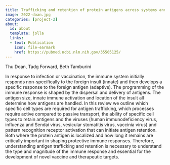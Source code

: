 ```yaml
---
title: Trafficking and retention of protein antigens across systems and immune cell types
image: 2022-doan.jpg
categories: [project-2]
about:
  id: about
  template: jolla
  links:
  - text: Publication
    icon: file-earmark
    href: https://pubmed.ncbi.nlm.nih.gov/35505125/
---
```


Thu Doan, Tadg Forward, Beth Tamburini

In response to infection or vaccination, the immune system initially responds non-specifically to the foreign insult (innate) and then develops a specific response to the foreign antigen (adaptive). The programming of the immune response is shaped by the dispersal and delivery of antigens. The antigen size, innate immune activation and location of the insult all determine how antigens are handled. In this review we outline which specific cell types are required for antigen trafficking, which processes require active compared to passive transport, the ability of specific cell types to retain antigens and the viruses (human immunodeficiency virus, influenza and Sendai virus, vesicular stomatitis virus, vaccinia virus) and pattern recognition receptor activation that can initiate antigen retention. Both where the protein antigen is localized and how long it remains are critically important in shaping protective immune responses. Therefore, understanding antigen trafficking and retention is necessary to understand the type and magnitude of the immune response and essential for the development of novel vaccine and therapeutic targets.
